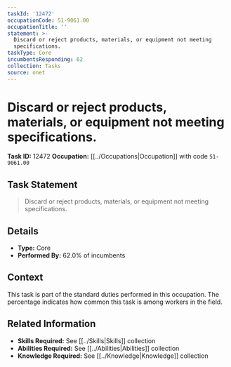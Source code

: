 ```yaml
---
taskId: '12472'
occupationCode: 51-9061.00
occupationTitle: ''
statement: >-
  Discard or reject products, materials, or equipment not meeting
  specifications.
taskType: Core
incumbentsResponding: 62
collection: Tasks
source: onet
---
```

# Discard or reject products, materials, or equipment not meeting specifications.

**Task ID:** 12472
**Occupation:** [[../Occupations|Occupation]] with code `51-9061.00`

## Task Statement

> Discard or reject products, materials, or equipment not meeting specifications.

## Details

- **Type:** Core
- **Performed By:** 62.0% of incumbents

## Context

This task is part of the standard duties performed in this occupation. The percentage indicates how common this task is among workers in the field.

## Related Information

- **Skills Required:** See [[../Skills|Skills]] collection
- **Abilities Required:** See [[../Abilities|Abilities]] collection
- **Knowledge Required:** See [[../Knowledge|Knowledge]] collection
